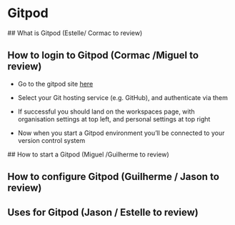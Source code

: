 # Gitpod

## What is Gitpod (Estelle/ Cormac to review)

## How to login to Gitpod (Cormac /Miguel to review)

- Go to the gitpod site [here](https://gitpod.io)

- Select your Git hosting service (e.g. GitHub), and authenticate via them

- If successful you should land on the workspaces page, with organisation settings at top left, and personal settings at top right

- Now when you start a Gitpod environment you'll be connected to your version control system

## How to start a Gitpod (Miguel /Guilherme to review)

## How to configure Gitpod (Guilherme / Jason to review)

## Uses for Gitpod (Jason / Estelle to review)